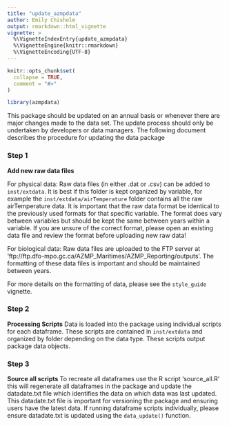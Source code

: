 ```yaml
---
title: "update_azmpdata"
author: Emily Chisholm
output: rmarkdown::html_vignette
vignette: >
  %\VignetteIndexEntry{update_azmpdata}
  %\VignetteEngine{knitr::rmarkdown}
  %\VignetteEncoding{UTF-8}
---
```


```r
knitr::opts_chunk$set(
  collapse = TRUE,
  comment = "#>"
)
```

```r
library(azmpdata)
```


This package should be updated on an annual basis or whenever there are major changes made to the data set. The update process should only be undertaken by developers or data managers. The following document describes the procedure for updating the data package


### Step 1

__Add new raw data files__

For physical data: Raw data files (in either .dat or .csv) can be added to `inst/extdata`. It is best if this folder is kept organized by variable, for example the `inst/extdata/airTemperature` folder contains all the raw airTemperature data. It is important that the raw data format be identical to the previously used formats for that specific variable. The format does vary between variables but should be kept the same between years within a variable. If you are unsure of the correct format, please open an existing data file and review the format before uploading new raw data!

For biological data: Raw data files are uploaded to the FTP server at 'ftp://ftp.dfo-mpo.gc.ca/AZMP_Maritimes/AZMP_Reporting/outputs'. The formatting of these data files is important and should be maintained between years.

For more details on the formatting of data, please see the `style_guide` vignette. 

### Step 2
__Processing Scripts__
Data is loaded into the package using individual scripts for each dataframe. These scripts are contained in `inst/extdata` and organized by folder depending on the data type. These scripts output package data objects. 

### Step 3
__Source all scripts__
To recreate all dataframes use the R script 'source_all.R' this will regenerate all dataframes in the package and update the datadate.txt file which identifies the data on which data was last updated. This datadate.txt file is important for versioning the package and ensuring users have the latest data. If running dataframe scripts individually, please ensure datadate.txt is updated using the `data_update()` function. 

